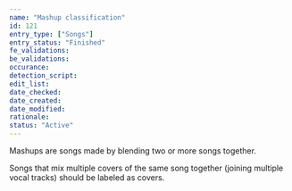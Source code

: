 ```yaml
---
name: "Mashup classification"
id: 121
entry_type: ["Songs"]
entry_status: "Finished"
fe_validations:
be_validations:
occurance:
detection_script:
edit_list:
date_checked:
date_created:
date_modified:
rationale:
status: "Active"
---
```

Mashups are songs made by blending two or more songs together. 

Songs that mix multiple covers of the same song together (joining multiple vocal tracks) should be labeled as covers.